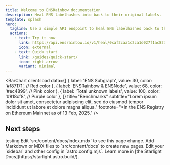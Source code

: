 ```yaml
---
title: Welcome to ENSRainbow documentation
description: Heal ENS labelhashes into back to their original labels.
template: splash
hero:
  tagline: Use a simple API endpoint to heal ENS labelhashes back to their original labels.
  actions:
    - text: Try it now
      link: https://api.ensrainbow.io/v1/heal/0xaf2caa1c2ca1d027f1ac823b529d0a67cd144264b2789fa2ea4d63a67c7103cc
      icon: external
    - text: Quick start
      link: /guides/quick-start/
      icon: right-arrow
      variant: minimal
---
```



<HomepageSlider client:only/>

<BarChart client:load
    data={[
        {
            label: 'ENS Subgraph',
            value: 30,
            color: '#f87171', // Red color
        },
        {
            label: 'ENSRainbow & ENSNode',
            value: 68,
            color: '#ec4899', // Pink color
        },
        {
            label: 'Total unknown labels',
            value: 100,
            color: '#818cf8', // Purple color
        },
    ]}
    title="Benchmarks"
    subtitle="Lorem ipsum dolor sit amet, consectetur adipiscing elit, sed do eiusmod tempor incididunt ut labore et dolore magna aliqua."
    footnote="*In the ENS Registry on Ethereum Mainnet as of 13 Feb, 2025."
/>

## Next steps

<CardGrid stagger>
    <Card title="testing">testing</Card>
	<Card title="Update content" icon="pencil">
		Edit `src/content/docs/index.mdx` to see this page change.
	</Card>
	<Card title="Add new content" icon="add-document">
		Add Markdown or MDX files to `src/content/docs` to create new pages.
	</Card>
	<Card title="Configure your site" icon="setting">
		Edit your `sidebar` and other config in `astro.config.mjs`.
	</Card>
	<Card title="Read the docs" icon="open-book">
		Learn more in [the Starlight Docs](https://starlight.astro.build/).
	</Card>
</CardGrid>
